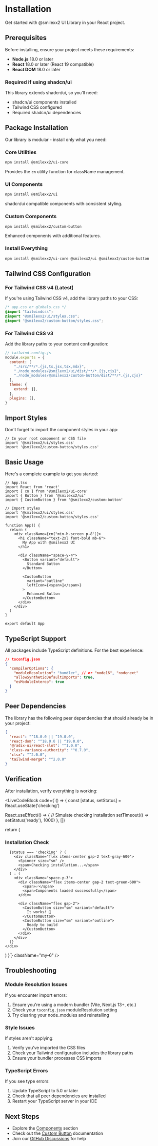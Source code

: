 # Installation

Get started with @smilexx2 UI Library in your React project.

## Prerequisites

Before installing, ensure your project meets these requirements:

- **Node.js** 18.0 or later
- **React** 18.0 or later (React 19 compatible)
- **React DOM** 18.0 or later

### Required if using shadcn/ui

This library extends shadcn/ui, so you'll need:
- shadcn/ui components installed
- Tailwind CSS configured
- Required shadcn/ui dependencies

## Package Installation

Our library is modular - install only what you need:

### Core Utilities

```bash
npm install @smilexx2/ui-core
```

Provides the `cn` utility function for className management.

### UI Components

```bash
npm install @smilexx2/ui
```

shadcn/ui compatible components with consistent styling.

### Custom Components

```bash
npm install @smilexx2/custom-button
```

Enhanced components with additional features.

### Install Everything

```bash
npm install @smilexx2/ui-core @smilexx2/ui @smilexx2/custom-button
```

## Tailwind CSS Configuration

### For Tailwind CSS v4 (Latest)

If you're using Tailwind CSS v4, add the library paths to your CSS:

```css
/* app.css or globals.css */
@import "tailwindcss";
@import "@smilexx2/ui/styles.css";
@import "@smilexx2/custom-button/styles.css";
```

### For Tailwind CSS v3

Add the library paths to your content configuration:

```js
// tailwind.config.js
module.exports = {
  content: [
    "./src/**/*.{js,ts,jsx,tsx,mdx}",
    "./node_modules/@smilexx2/ui/dist/**/*.{js,cjs}",
    "./node_modules/@smilexx2/custom-button/dist/**/*.{js,cjs}"
  ],
  theme: {
    extend: {},
  },
  plugins: [],
}
```

## Import Styles

Don't forget to import the component styles in your app:

```tsx
// In your root component or CSS file
import '@smilexx2/ui/styles.css'
import '@smilexx2/custom-button/styles.css'
```

## Basic Usage

Here's a complete example to get you started:

```tsx
// App.tsx
import React from 'react'
import { cn } from '@smilexx2/ui-core'
import { Button } from '@smilexx2/ui'
import { CustomButton } from '@smilexx2/custom-button'

// Import styles
import '@smilexx2/ui/styles.css'
import '@smilexx2/custom-button/styles.css'

function App() {
  return (
    <div className={cn("min-h-screen p-8")}>
      <h1 className="text-2xl font-bold mb-6">
        My App with @smilexx2 UI
      </h1>
      
      <div className="space-y-4">
        <Button variant="default">
          Standard Button
        </Button>
        
        <CustomButton 
          variant="outline" 
          leftIcon={<span>🚀</span>}
        >
          Enhanced Button
        </CustomButton>
      </div>
    </div>
  )
}

export default App
```

## TypeScript Support

All packages include TypeScript definitions. For the best experience:

```json
// tsconfig.json
{
  "compilerOptions": {
    "moduleResolution": "bundler", // or "node16", "nodenext"
    "allowSyntheticDefaultImports": true,
    "esModuleInterop": true
  }
}
```

## Peer Dependencies

The library has the following peer dependencies that should already be in your project:

```json
{
  "react": "^18.0.0 || ^19.0.0",
  "react-dom": "^18.0.0 || ^19.0.0",
  "@radix-ui/react-slot": "^1.0.0",
  "class-variance-authority": "^0.7.0",
  "clsx": "^2.0.0",
  "tailwind-merge": "^2.0.0"
}
```

## Verification

After installation, verify everything is working:

<LiveCodeBlock
  code={`() => {
  const [status, setStatus] = React.useState('checking')
  
  React.useEffect(() => {
    // Simulate checking installation
    setTimeout(() => setStatus('ready'), 1000)
  }, [])
  
  return (
    <div className="p-6 rounded-lg bg-gray-50 dark:bg-gray-900">
      <h3 className="font-semibold mb-4">Installation Check</h3>
      
      {status === 'checking' ? (
        <div className="flex items-center gap-2 text-gray-600">
          <Spinner size="sm" />
          <span>Checking installation...</span>
        </div>
      ) : (
        <div className="space-y-3">
          <div className="flex items-center gap-2 text-green-600">
            <span>✅</span>
            <span>Components loaded successfully</span>
          </div>
          
          <div className="flex gap-2">
            <CustomButton size="sm" variant="default">
              It works! 🎉
            </CustomButton>
            <CustomButton size="sm" variant="outline">
              Ready to build
            </CustomButton>
          </div>
        </div>
      )}
    </div>
  )
}`}
  className="my-6"
/>

## Troubleshooting

### Module Resolution Issues

If you encounter import errors:

1. Ensure you're using a modern bundler (Vite, Next.js 13+, etc.)
2. Check your `tsconfig.json` moduleResolution setting
3. Try clearing your node_modules and reinstalling

### Style Issues

If styles aren't applying:

1. Verify you've imported the CSS files
2. Check your Tailwind configuration includes the library paths
3. Ensure your bundler processes CSS imports

### TypeScript Errors

If you see type errors:

1. Update TypeScript to 5.0 or later
2. Check that all peer dependencies are installed
3. Restart your TypeScript server in your IDE

## Next Steps

- Explore the [Components](/components) section
- Check out the [Custom Button](/components/button) documentation
- Join our [GitHub Discussions](https://github.com/your-username/ui-library/discussions) for help